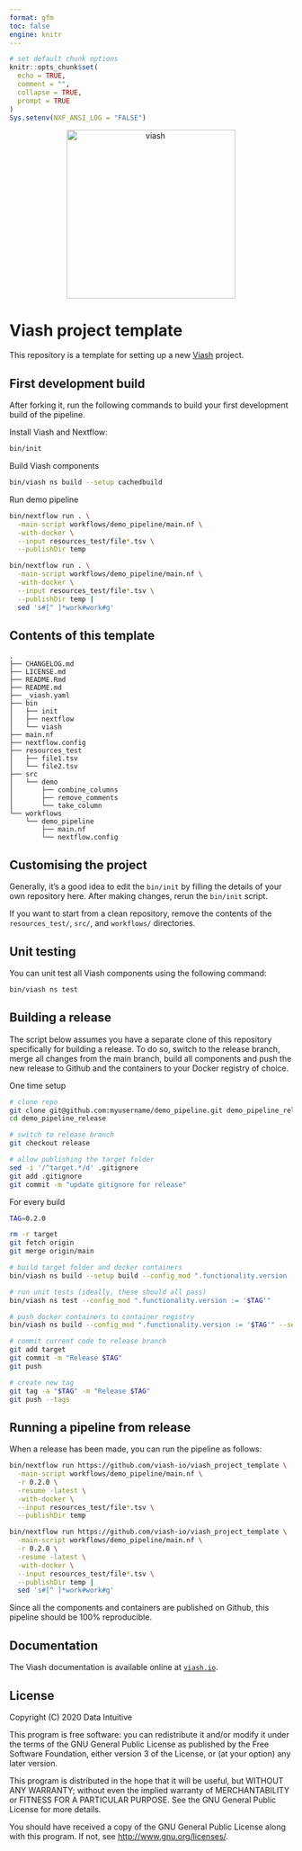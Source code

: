 ```yaml
---
format: gfm
toc: false
engine: knitr
---
```



```r
# set default chunk options
knitr::opts_chunk$set(
  echo = TRUE,
  comment = "",
  collapse = TRUE,
  prompt = TRUE
)
Sys.setenv(NXF_ANSI_LOG = "FALSE")
```

<!-- README.md is generated from README.Rmd using quarto render. Please edit that file -->

<p align="center">
  <a href="https://viash.io/">
    <img alt="viash" src="https://viash.io/logo/viash_large.svg" width="300">
  </a>
</p>

# Viash project template

This repository is a template for setting up a new [Viash](https://viash.io) project.

## First development build
After forking it, run the following commands to build your first
development build of the pipeline.

Install Viash and Nextflow:
```sh
bin/init
```

Build Viash components
```sh
bin/viash ns build --setup cachedbuild
```

Run demo pipeline
```sh
bin/nextflow run . \
  -main-script workflows/demo_pipeline/main.nf \
  -with-docker \
  --input resources_test/file*.tsv \
  --publishDir temp
```
```sh
bin/nextflow run . \
  -main-script workflows/demo_pipeline/main.nf \
  -with-docker \
  --input resources_test/file*.tsv \
  --publishDir temp |
  sed 's#[^ ]*work#work#g'
```

## Contents of this template

```
.
├── CHANGELOG.md
├── LICENSE.md
├── README.Rmd
├── README.md
├── _viash.yaml
├── bin
│   ├── init
│   ├── nextflow
│   └── viash
├── main.nf
├── nextflow.config
├── resources_test
│   ├── file1.tsv
│   └── file2.tsv
├── src
│   └── demo
│       ├── combine_columns
│       ├── remove_comments
│       └── take_column
└── workflows
    └── demo_pipeline
        ├── main.nf
        └── nextflow.config
```

## Customising the project

Generally, it's a good idea to edit the `bin/init` by filling the details of your own repository here.
After making changes, rerun the `bin/init` script.

If you want to start from a clean repository, remove the contents of the `resources_test/`, `src/`, and `workflows/` directories.

## Unit testing

You can unit test all Viash components using the following command:


```sh
bin/viash ns test
```


## Building a release

The script below assumes you have a separate clone of this repository
specifically for building a release. To do so, switch to the release
branch, merge all changes from the main branch, build all components
and push the new release to Github and the containers to your Docker
registry of choice.

One time setup
```sh
# clone repo
git clone git@github.com:myusername/demo_pipeline.git demo_pipeline_release
cd demo_pipeline_release

# switch to release branch
git checkout release

# allow publishing the target folder
sed -i '/^target.*/d' .gitignore
git add .gitignore
git commit -m "update gitignore for release"
```

For every build
```sh
TAG=0.2.0

rm -r target
git fetch origin
git merge origin/main

# build target folder and docker containers
bin/viash ns build --setup build --config_mod ".functionality.version := '$TAG'" -l

# run unit tests (ideally, these should all pass)
bin/viash ns test --config_mod ".functionality.version := '$TAG'"

# push docker containers to container registry
bin/viash ns build --config_mod ".functionality.version := '$TAG'" --setup push

# commit current code to release branch
git add target
git commit -m "Release $TAG"
git push

# create new tag
git tag -a "$TAG" -m "Release $TAG"
git push --tags
```

## Running a pipeline from release

When a release has been made, you can run the pipeline as follows:

```sh
bin/nextflow run https://github.com/viash-io/viash_project_template \
  -main-script workflows/demo_pipeline/main.nf \
  -r 0.2.0 \
  -resume -latest \
  -with-docker \
  --input resources_test/file*.tsv \
  --publishDir temp
```
```sh
bin/nextflow run https://github.com/viash-io/viash_project_template \
  -main-script workflows/demo_pipeline/main.nf \
  -r 0.2.0 \
  -resume -latest \
  -with-docker \
  --input resources_test/file*.tsv \
  --publishDir temp |
  sed 's#[^ ]*work#work#g'
```

Since all the components and containers are published on Github, this
pipeline should be 100% reproducible.

## Documentation

The Viash documentation is available online at [`viash.io`](https://viash.io).

## License

Copyright (C) 2020 Data Intuitive

This program is free software: you can redistribute it and/or modify it
under the terms of the GNU General Public License as published by the
Free Software Foundation, either version 3 of the License, or (at your
option) any later version.

This program is distributed in the hope that it will be useful, but
WITHOUT ANY WARRANTY; without even the implied warranty of
MERCHANTABILITY or FITNESS FOR A PARTICULAR PURPOSE. See the GNU General
Public License for more details.

You should have received a copy of the GNU General Public License along
with this program. If not, see <http://www.gnu.org/licenses/>.
